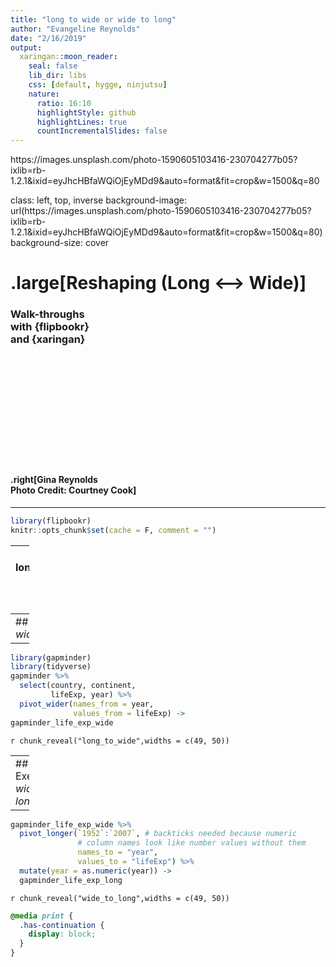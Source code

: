 ```yaml
---
title: "long to wide or wide to long"
author: "Evangeline Reynolds"
date: "2/16/2019"
output:
  xaringan::moon_reader:
    seal: false
    lib_dir: libs
    css: [default, hygge, ninjutsu]
    nature:
      ratio: 16:10
      highlightStyle: github
      highlightLines: true
      countIncrementalSlides: false
---
```



https://images.unsplash.com/photo-1590605103416-230704277b05?ixlib=rb-1.2.1&ixid=eyJhcHBfaWQiOjEyMDd9&auto=format&fit=crop&w=1500&q=80


class: left, top, inverse
background-image: url(https://images.unsplash.com/photo-1590605103416-230704277b05?ixlib=rb-1.2.1&ixid=eyJhcHBfaWQiOjEyMDd9&auto=format&fit=crop&w=1500&q=80)
background-size: cover

# .large[Reshaping (Long <--> Wide)]
### Walk-throughs <br>with {flipbookr}<br>and {xaringan}

<br>
<br>
<br>
<br>
<br>
<br>
<br>
<br>
<br>
<br>

#### .right[Gina Reynolds<br>Photo Credit: Courtney Cook]


---

```r
library(flipbookr)
knitr::opts_chunk$set(cache = F, comment = "")
```

---
name: longtowideandback
## Exercise: *spread data, gather data*

Sometimes, we need to transform the shape of our data.  The wide form of data is an efficient way to store data - especially time-series data.  However, we often need data in a long for for data analysis, so shape transformations are important.  



---
## Exercise: *long to wide*

---

```r
library(gapminder)
library(tidyverse)
gapminder %>% 
  select(country, continent, 
         lifeExp, year) %>% 
  pivot_wider(names_from = year, 
              values_from = lifeExp) ->
gapminder_life_exp_wide 
```


`r chunk_reveal("long_to_wide",widths = c(49, 50))`

---
## Exercise: *wide to long*

---


```r
gapminder_life_exp_wide %>% 
  pivot_longer(`1952`:`2007`, # backticks needed because numeric
               # column names look like number values without them
               names_to = "year", 
               values_to = "lifeExp") %>% 
  mutate(year = as.numeric(year)) ->
  gapminder_life_exp_long 
```


`r chunk_reveal("wide_to_long",widths = c(49, 50))`

```css
@media print {
  .has-continuation {
    display: block;
  }
}
```







